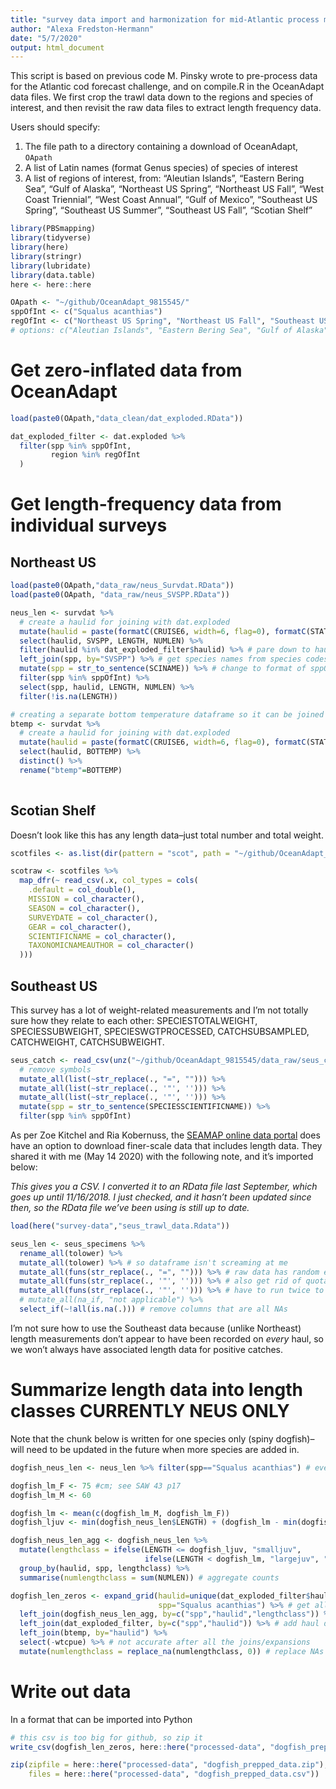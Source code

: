 ```yaml
---
title: "survey data import and harmonization for mid-Atlantic process models"
author: "Alexa Fredston-Hermann"
date: "5/7/2020"
output: html_document
---
```


This script is based on previous code M. Pinsky wrote to pre-process data for the Atlantic cod forecast challenge, and on compile.R in the OceanAdapt data files. We first crop the trawl data down to the regions and species of interest, and then revisit the raw data files to extract length frequency data. 

Users should specify:

1. The file path to a directory containing a download of OceanAdapt, `OApath`
1. A list of Latin names (format Genus species) of species of interest
1. A list of regions of interest, from: "Aleutian Islands", "Eastern Bering Sea", "Gulf of Alaska", 
"Northeast US Spring", "Northeast US Fall", "West Coast Triennial", 
"West Coast Annual", "Gulf of Mexico", "Southeast US Spring", 
"Southeast US Summer", "Southeast US Fall", "Scotian Shelf"

```r
library(PBSmapping)
library(tidyverse)
library(here)
library(stringr)
library(lubridate)
library(data.table)
here <- here::here

OApath <- "~/github/OceanAdapt_9815545/"
sppOfInt <- c("Squalus acanthias")
regOfInt <- c("Northeast US Spring", "Northeast US Fall", "Southeast US Spring", "Southeast US Summer", "Southeast US Fall", "Scotian Shelf")
# options: c("Aleutian Islands", "Eastern Bering Sea", "Gulf of Alaska", "Northeast US Spring", "Northeast US Fall", "West Coast Triennial", "West Coast Annual", "Gulf of Mexico", "Southeast US Spring", "Southeast US Summer", "Southeast US Fall", "Scotian Shelf")

```

# Get zero-inflated data from OceanAdapt
```r
load(paste0(OApath,"data_clean/dat_exploded.RData"))

dat_exploded_filter <- dat.exploded %>%
  filter(spp %in% sppOfInt,
         region %in% regOfInt
  ) 
```

# Get length-frequency data from individual surveys

## Northeast US

```r
load(paste0(OApath,"data_raw/neus_Survdat.RData"))
load(paste0(OApath, "data_raw/neus_SVSPP.RData"))

neus_len <- survdat %>% 
  # create a haulid for joining with dat.exploded
  mutate(haulid = paste(formatC(CRUISE6, width=6, flag=0), formatC(STATION, width=3, flag=0), formatC(STRATUM, width=4, flag=0), sep='-')) %>% 
  select(haulid, SVSPP, LENGTH, NUMLEN) %>% 
  filter(haulid %in% dat_exploded_filter$haulid) %>% # pare down to hauls of interest 
  left_join(spp, by="SVSPP") %>% # get species names from species codes
  mutate(spp = str_to_sentence(SCINAME)) %>% # change to format of sppOfInt
  filter(spp %in% sppOfInt) %>%
  select(spp, haulid, LENGTH, NUMLEN) %>%
  filter(!is.na(LENGTH))

# creating a separate bottom temperature dataframe so it can be joined at the end after rdoing all the length class sorting
btemp <- survdat %>% 
  # create a haulid for joining with dat.exploded
  mutate(haulid = paste(formatC(CRUISE6, width=6, flag=0), formatC(STATION, width=3, flag=0), formatC(STRATUM, width=4, flag=0), sep='-')) %>% 
  select(haulid, BOTTEMP) %>% 
  distinct() %>%
  rename("btemp"=BOTTEMP)
  

```

## Scotian Shelf

Doesn't look like this has any length data--just total number and total weight. 

```r
scotfiles <- as.list(dir(pattern = "scot", path = "~/github/OceanAdapt_9815545/data_raw", full.names = T))

scotraw <- scotfiles %>% 
  map_dfr(~ read_csv(.x, col_types = cols(
    .default = col_double(),
    MISSION = col_character(),
    SEASON = col_character(),
    SURVEYDATE = col_character(),
    GEAR = col_character(),
    SCIENTIFICNAME = col_character(),
    TAXONOMICNAMEAUTHOR = col_character()
  ))) 
```

## Southeast US

This survey has a lot of weight-related measurements and I'm not totally sure how they relate to each other: SPECIESTOTALWEIGHT, SPECIESSUBWEIGHT, SPECIESWGTPROCESSED, CATCHSUBSAMPLED, CATCHWEIGHT, CATCHSUBWEIGHT. 

```r

seus_catch <- read_csv(unz("~/github/OceanAdapt_9815545/data_raw/seus_catch.csv.zip", "seus_catch.csv"), col_types = cols(.default = col_character())) %>% 
  # remove symbols
  mutate_all(list(~str_replace(., "=", ""))) %>% 
  mutate_all(list(~str_replace(., '"', ''))) %>% 
  mutate_all(list(~str_replace(., '"', ''))) %>%
  mutate(spp = str_to_sentence(SPECIESSCIENTIFICNAME)) %>%
  filter(spp %in% sppOfInt)
```

As per Zoe Kitchel and Ria Kobernuss, the [SEAMAP online data portal](https://www2.dnr.sc.gov/seamap/Account/LogOn?ReturnUrl=%2fseamap%2fReports) does have an option to download finer-scale data that includes length data. They shared it with me (May 14 2020) with the following note, and it's imported below:

*This gives you a CSV. I converted it to an RData file last September, which goes up until 11/16/2018. I just checked, and it hasn't been updated since then, so the RData file we've been using is still up to date.*

```r
load(here("survey-data","seus_trawl_data.Rdata"))

seus_len <- seus_specimens %>%
  rename_all(tolower) %>% 
  mutate_all(tolower) %>% # so dataframe isn't screaming at me
  mutate_all(funs(str_replace(., "=", ""))) %>% # raw data has random equals signs everywhere
  mutate_all(funs(str_replace(., '"', ''))) %>% # also get rid of quotation marks
  mutate_all(funs(str_replace(., '"', ''))) %>% # have to run twice to get rid of leading and trailing quotes, for some reason 
  # mutate_all(na_if, "not applicable") %>% 
  select_if(~!all(is.na(.))) # remove columns that are all NAs

```

I'm not sure how to use the Southeast data because (unlike Northeast) length measurements don't appear to have been recorded on *every* haul, so we won't always have associated length data for positive catches. 

# Summarize length data into length classes CURRENTLY NEUS ONLY

Note that the chunk below is written for one species only (spiny dogfish)--will need to be updated in the future when more species are added in. 

```r
dogfish_neus_len <- neus_len %>% filter(spp=="Squalus acanthias") # eventually neus_len will contain other species

dogfish_lm_F <- 75 #cm; see SAW 43 p17
dogfish_lm_M <- 60 

dogfish_lm <- mean(c(dogfish_lm_M, dogfish_lm_F))
dogfish_ljuv <- min(dogfish_neus_len$LENGTH) + (dogfish_lm - min(dogfish_neus_len$LENGTH))/2 # halfway between min size caught and Lm

dogfish_neus_len_agg <- dogfish_neus_len %>%
  mutate(lengthclass = ifelse(LENGTH <= dogfish_ljuv, "smalljuv",
                              ifelse(LENGTH < dogfish_lm, "largejuv", "adult"))) %>% # group lengths into length classes 
  group_by(haulid, spp, lengthclass) %>% 
  summarise(numlengthclass = sum(NUMLEN)) # aggregate counts

dogfish_len_zeros <- expand_grid(haulid=unique(dat_exploded_filter$haulid),  lengthclass=unique(dogfish_neus_len_agg$lengthclass),
                                 spp="Squalus acanthias") %>% # get all possible combinations of haulid and length class 
  left_join(dogfish_neus_len_agg, by=c("spp","haulid","lengthclass")) %>% # add length counts 
  left_join(dat_exploded_filter, by=c("spp","haulid")) %>% # add haul data 
  left_join(btemp, by="haulid") %>%
  select(-wtcpue) %>% # not accurate after all the joins/expansions
  mutate(numlengthclass = replace_na(numlengthclass, 0)) # replace NAs with true zeroes
```

# Write out data

In a format that can be imported into Python

```r
# this csv is too big for github, so zip it
write_csv(dogfish_len_zeros, here::here("processed-data", "dogfish_prepped_data.csv"))

zip(zipfile = here::here("processed-data", "dogfish_prepped_data.zip"),
    files = here::here("processed-data", "dogfish_prepped_data.csv"))
```

